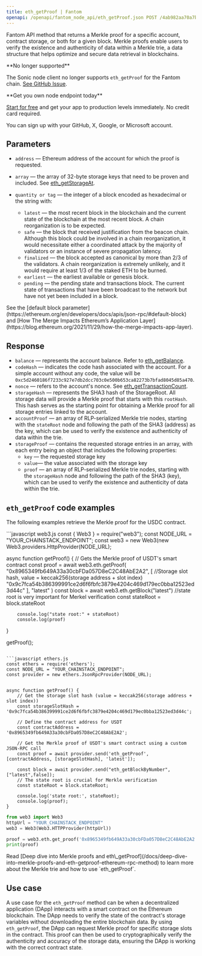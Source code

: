 ```yaml
---
title: eth_getProof | Fantom
openapi: /openapi/fantom_node_api/eth_getProof.json POST /4ab982aa70a7baead515ffdb5915df3f
---
```


Fantom API method that returns a Merkle proof for a specific account, contract storage, or both for a given block. Merkle proofs enable users to verify the existence and authenticity of data within a Merkle trie, a data structure that helps optimize and secure data retrieval in blockchains.

<Note>
**No longer supported**

The Sonic node client no longer supports `eth_getProof` for the Fantom chain. [See GitHub Issue](https://github.com/Fantom-foundation/Sonic/issues/379).
</Note>

<Check>
**Get you own node endpoint today**

[Start for free](https://console.chainstack.com/) and get your app to production levels immediately. No credit card required.

You can sign up with your GitHub, X, Google, or Microsoft account.
</Check>


## Parameters

* `address` — Ethereum address of the account for which the proof is requested.
* `array` — the array of 32-byte storage keys that need to be proven and included. See [eth\_getStorageAt](/reference/fantom-getstorageat).
* `quantity or tag` — the integer of a block encoded as hexadecimal or the string with:

  + `latest` — the most recent block in the blockchain and the current state of the blockchain at the most recent block. A chain reorganization is to be expected.
  + `safe` — the block that received justification from the beacon chain. Although this block could be involved in a chain reorganization, it would necessitate either a coordinated attack by the majority of validators or an instance of severe propagation latency.
  + `finalized` — the block accepted as canonical by more than 2/3 of the validators. A chain reorganization is extremely unlikely, and it would require at least 1/3 of the staked ETH to be burned.
  + `earliest` — the earliest available or genesis block.
  + `pending` — the pending state and transactions block. The current state of transactions that have been broadcast to the network but have not yet been included in a block.

<Note>
See the [default block parameter](https://ethereum.org/en/developers/docs/apis/json-rpc/#default-block) and [How The Merge Impacts Ethereum’s Application Layer](https://blog.ethereum.org/2021/11/29/how-the-merge-impacts-app-layer).
</Note>


## Response

* `balance` — represents the account balance. Refer to [eth\_getBalance](/reference/fantom-getbalance).
* `codeHash` — indicates the code hash associated with the account. For a simple account without any code, the value will be `0xc5d2460186f7233c927e7db2dcc703c0e500b653ca82273b7bfad8045d85a470`.
* `nonce` — refers to the account's nonce. See [eth\_getTransactionCount](/reference/fantom-gettransactioncount).
* `storageHash` — represents the SHA3 hash of the StorageRoot. All storage data will provide a Merkle proof that starts with this `rootHash`. This hash serves as the starting point for obtaining a Merkle proof for all storage entries linked to the account.
* `accountProof` — an array of RLP-serialized Merkle trie nodes, starting with the `stateRoot` node and following the path of the SHA3 (address) as the key, which can be used to verify the existence and authenticity of data within the trie.
* `storageProof` — contains the requested storage entries in an array, with each entry being an object that includes the following properties:
  + `key` — the requested storage key
  + `value`— the value associated with the storage key
  + `proof` — an array of RLP-serialized Merkle trie nodes, starting with the `storageHash` node and following the path of the SHA3 (key), which can be used to verify the existence and authenticity of data within the trie.

## `eth_getProof` code examples

The following examples retrieve the Merkle proof for the USDC contract.

<CodeGroup>
```javascript web3.js
const { Web3 } = require("web3");
const NODE_URL = "YOUR_CHAINSTACK_ENDPOINT";
const web3 = new Web3(new Web3.providers.HttpProvider(NODE_URL);

async function getProof() {
    // Gets the Merkle proof of USDT's smart contract
    const proof = await web3.eth.getProof(
        "0x8965349fb649A33a30cbFDa057D8eC2C48AbE2A2", [
                        //Storage slot hash, value = keccak256(storage address + slot index)
            "0x9c7fca54b386399991ce2d6f6fbfc3879e4204c469d179ec0bba12523ed3d44c"
        ],
        "latest"
    )
    const block = await web3.eth.getBlock("latest")
    //state root is very important for Merkel verification
    const stateRoot = block.stateRoot

        console.log("state root:" + stateRoot)
        console.log(proof)
}

getProof();
```

```javascript ethers.js
const ethers = require('ethers');
const NODE_URL = "YOUR_CHAINSTACK_ENDPOINT";
const provider = new ethers.JsonRpcProvider(NODE_URL);


async function getProof() {
    // Get the storage slot hash (value = keccak256(storage address + slot index))
    const storageSlotHash = '0x9c7fca54b386399991ce2d6f6fbfc3879e4204c469d179ec0bba12523ed3d44c';

    // Define the contract address for USDT
    const contractAddress = '0x8965349fb649A33a30cbFDa057D8eC2C48AbE2A2';

    // Get the Merkle proof of USDT's smart contract using a custom JSON-RPC call
    const proof = await provider.send('eth_getProof', [contractAddress, [storageSlotHash], 'latest']);

    const block = await provider.send("eth_getBlockByNumber", ["latest",false]);
    // The state root is crucial for Merkle verification
    const stateRoot = block.stateRoot;

    console.log('state root:', stateRoot);
    console.log(proof);
}
```

```python web3.py
from web3 import Web3
httpUrl = "YOUR_CHAINSTACK_ENDPOINT"
web3 = Web3(Web3.HTTPProvider(httpUrl))

proof = web3.eth.get_proof('0x8965349fb649A33a30cbFDa057D8eC2C48AbE2A2', ["0x9c7fca54b386399991ce2d6f6fbfc3879e4204c469d179ec0bba12523ed3d44c"], "latest")
print(proof)
```
</CodeGroup>

<Note>
Read [Deep dive into Merkle proofs and eth\_getProof](/docs/deep-dive-into-merkle-proofs-and-eth-getproof-ethereum-rpc-method) to learn more about the Merkle trie and how to use `eth_getProof`.
</Note>


## Use case

A use case for the `eth_getProof` method can be when a decentralized application (DApp) interacts with a smart contract on the Ethereum blockchain. The DApp needs to verify the state of the contract's storage variables without downloading the entire blockchain data. By using `eth_getProof`, the DApp can request Merkle proof for specific storage slots in the contract. This proof can then be used to cryptographically verify the authenticity and accuracy of the storage data, ensuring the DApp is working with the correct contract state.
